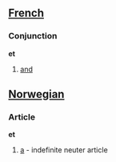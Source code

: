 ==[[French]]==
=== Conjunction ===

'''et'''

# [[and]]

==[[Norwegian]]==
=== Article ===

'''et'''

# [[a]] - indefinite neuter article